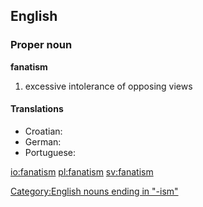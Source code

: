 ==English==
===Proper noun===
'''fanatism'''
# excessive intolerance of opposing views
====Translations====
* Croatian: {{t-|hr|fanatizam|m}}
* German: {{t-|de|Fanatismus|m}}
* Portuguese: {{t+|pt|fanatismo|m}}
[[Category:English nouns ending in "-ism"]]

[[io:fanatism]]
[[pl:fanatism]]
[[sv:fanatism]]